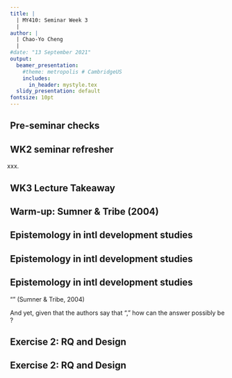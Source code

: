 ```yaml
---
title: |
  | MY410: Seminar Week 3
  |
author: |
  | Chao-Yo Cheng
  |
#date: "13 September 2021"
output:
  beamer_presentation:
    #theme: metropolis # CambridgeUS
    includes:
      in_header: mystyle.tex
  slidy_presentation: default
fontsize: 10pt
---
```


## Pre-seminar checks

\begin{itemize}
	\item How are things going? 
	\item How are the lecture videos?
	\item How is the seminar structure? In person and online both going well?
	\item Any questions/issues/things to flag up?
\end{itemize}

## WK2 seminar refresher

xxx.

## WK3 Lecture Takeaway

\begin{itemize}
	\item There is not one ``best'' method -- yes, but why? 
	\item There should always be clear \textbf{congruence} between theory, question, and method.
	\item Evaluating this fit is a fundamental part of being a \textbf{critical reader}.
	\item Ensuring that your work has such fit is essential to producing \textbf{valuable and valid} social science.
\end{itemize}

## Warm-up: Sumner \& Tribe (2004)

\begin{itemize}
  \item Let's break into pairs to review different sections of the article.
  \item Let's focus on the following tasks for the time being.
  \begin{itemize}
    \item xxx.
  \end{itemize}
\end{itemize}

## Epistemology in intl development studies

\begin{figure}
\centering
\includegraphics[scale=0.55]{Figs/epis}
\end{figure}
\begin{center}
\begin{scriptsize}
Sumner, A, and M Tribe. 2008. \textit{International Development Studies}. London: Sage, p.72.
\end{scriptsize}
\end{center}

## Epistemology in intl development studies

\begin{figure}
\centering
\includegraphics[scale=0.55]{Figs/wb}
\end{figure}
\begin{center}
\begin{scriptsize}
World Bank. 2001. \textit{World Development Report 2000/2001: Attacking Poverty}. Oxford: OUP, pp.34-35.
\end{scriptsize}
\end{center}

## Epistemology in intl development studies

"\textbf{Is development studies an objective, natural science-like search for one ‘truth’ or is it a subjective, constructivist search for many ‘truths’, or is it perhaps both?}" (Sumner \& Tribe, 2004)

\pause
\vspace{0.4cm}
And yet, given that the authors say that "\textit{across every conceivable fault-line the two approaches (i.e., positivism and constructivism) sit diametrically opposed}," how can the answer possibly be \textit{both}?

## Exercise 2: RQ and Design

\begin{itemize}
  \item Let's break into small groups and/or pairs again.
  \item Take an important issue in development studies (e.g., poverty, inequality, corruption, violence/conflict, etc.).
  \item Come up with a research question.
  \begin{itemize}
    \item xxx.
  \end{itemize}
  \item Given your question, what will be the associated design? And what is a possible misaligned design?
\end{itemize}

## Exercise 2: RQ and Design

\begin{itemize}
  \item Additional issues to consider here.
  \begin{itemize}
    \item Limitations.
    \item Trade-offs.
    \item Feasibility.
  \end{itemize}
  \item How do you ensure rigor in your project?
\end{itemize}
